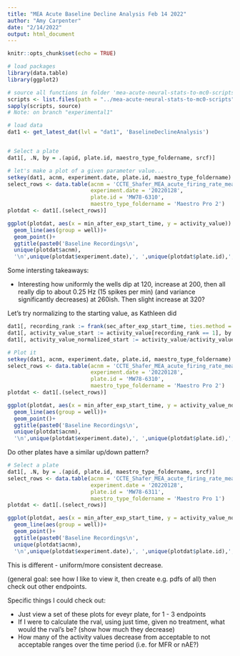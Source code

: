 ```yaml
---
title: "MEA Acute Baseline Decline Analysis Feb 14 2022"
author: "Amy Carpenter"
date: "2/14/2022"
output: html_document
---
```


```r
knitr::opts_chunk$set(echo = TRUE)

# load packages
library(data.table)
library(ggplot2)

# source all functions in folder 'mea-acute-neural-stats-to-mc0-scripts'
scripts <- list.files(path = "../mea-acute-neural-stats-to-mc0-scripts", pattern = "\\.R$", full.names = T, recursive = F)
sapply(scripts, source)
# Note: on branch "experimental1"

```


```r
# load data
dat1 <- get_latest_dat(lvl = "dat1", 'BaselineDeclineAnalysis')


# Select a plate
dat1[, .N, by = .(apid, plate.id, maestro_type_foldername, srcf)]

# let's make a plot of a given parameter value...
setkey(dat1, acnm, experiment.date, plate.id, maestro_type_foldername)
select_rows <- data.table(acnm = 'CCTE_Shafer_MEA_acute_firing_rate_mean_weighted',
                          experiment.date = '20220128',
                          plate.id = 'MW78-6310',
                          maestro_type_foldername = 'Maestro Pro 2')
plotdat <- dat1[.(select_rows)]

ggplot(plotdat, aes(x = min_after_exp_start_time, y = activity_value)) +
  geom_line(aes(group = well))+
  geom_point()+
  ggtitle(paste0('Baseline Recordings\n',
  unique(plotdat$acnm),
  '\n',unique(plotdat$experiment.date),', ',unique(plotdat$plate.id),', ',unique(plotdat$maestro_type_foldername)))


```

Some intersting takeaways:

- Interesting how uniformly the wells dip at 120, increase at 200, then all really dip to about 0.25 Hz (15 spikes per min) (and variance significantly decreases) at 260ish. Then slight increase at 320?


Let's try normalizing to the starting value, as Kathleen did
```r
dat1[, recording_rank := frank(sec_after_exp_start_time, ties.method = 'dense'), by = .(experiment.date, plate.id, maestro_type_foldername)]
dat1[, activity_value_start := activity_value[recording_rank == 1], by = .(experiment.date, plate.id, maestro_type_foldername, well, acnm)]
dat1[, activity_value_normalized_start := activity_value/activity_value_start*100]

# Plot it
setkey(dat1, acnm, experiment.date, plate.id, maestro_type_foldername)
select_rows <- data.table(acnm = 'CCTE_Shafer_MEA_acute_firing_rate_mean_weighted',
                          experiment.date = '20220128',
                          plate.id = 'MW78-6310',
                          maestro_type_foldername = 'Maestro Pro 2')
plotdat <- dat1[.(select_rows)]

ggplot(plotdat, aes(x = min_after_exp_start_time, y = activity_value_normalized_start)) +
  geom_line(aes(group = well))+
  geom_point()+
  ggtitle(paste0('Baseline Recordings\n',
  unique(plotdat$acnm),
  '\n',unique(plotdat$experiment.date),', ',unique(plotdat$plate.id),', ',unique(plotdat$maestro_type_foldername)))
```

Do other plates have a similar up/down pattern?
```r
# Select a plate
dat1[, .N, by = .(apid, plate.id, maestro_type_foldername, srcf)]
select_rows <- data.table(acnm = 'CCTE_Shafer_MEA_acute_firing_rate_mean_weighted',
                          experiment.date = '20220128',
                          plate.id = 'MW78-6311',
                          maestro_type_foldername = 'Maestro Pro 1')
plotdat <- dat1[.(select_rows)]

ggplot(plotdat, aes(x = min_after_exp_start_time, y = activity_value_normalized_start)) +
  geom_line(aes(group = well))+
  geom_point()+
  ggtitle(paste0('Baseline Recordings\n',
  unique(plotdat$acnm),
  '\n',unique(plotdat$experiment.date),', ',unique(plotdat$plate.id),', ',unique(plotdat$maestro_type_foldername)))
```

This is different - uniform/more consistent decrease.

(general goal: see how I like to view it, then create e.g. pdfs of all)
then check out other endpoints.


Specific things I could check out:

- Just view a set of these plots for eveyr plate, for 1 - 3 endpoints
- If I were to calculate the rval, using just time, given no treatment, what would the rval's be? (show how much they decrease)
- How many of the activity values decrease from acceptable to not acceptable ranges over the time period (i.e. for MFR or nAE?)